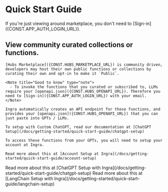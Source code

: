 # Quick Start Guide


<Stepper>
  <StepperItem title="Visit Hubs Marketplace">
    <Note title="Sign-in dependency" type="warning">
      If you're just viewing around marketplace, you don't need to [Sign-in]({CONST.APP_AUTH_LOGIN_URL}).
    </Note>

## View community curated collections or functions.
    [Hubs Marketplace]({CONST.HUBS_MARKETPLACE_URL}) is community driven, developers may host their own public functions or collections by curating their own and opt-in to make it `Public`.

    <Note title="Good to know" type="note">
      - To invoke the functions that you curated or subscribed to, LLMs require your [openapi.json]({CONST.HUBS_OPENAPI_URL}). Therefore you need to [Sign-in]({CONST.APP_AUTH_LOGIN_URL}) with your email.
    </Note>

    Ingra automatically creates an API endpoint for those functions, and provides your [openapi.json]({CONST.HUBS_OPENAPI_URL}) that you can just paste into GPTs / LLMs.

    To setup with Custom ChatGPT, read our documentation at [ChatGPT Setup](/docs/getting-started/quick-start-guide/chatgpt-setup)

  </StepperItem>

  <StepperItem title="Account Setup">

    To access these functions from your GPTs, you will need to setup your account at Ingra.

    Read more about this at [Account Setup at Ingra](/docs/getting-started/quick-start-guide/account-setup)
  </StepperItem>

  <StepperItem title="(Optional 1) Integration with ChatGPT">
    Read more about this at [ChatGPT Setup with Ingra](/docs/getting-started/quick-start-guide/chatgpt-setup)
  </StepperItem>

  <StepperItem title="(Optional 2) Integration with LangChain">
    Read more about this at [LangChain Setup with Ingra](/docs/getting-started/quick-start-guide/langchain-setup)
  </StepperItem>
</Stepper>


